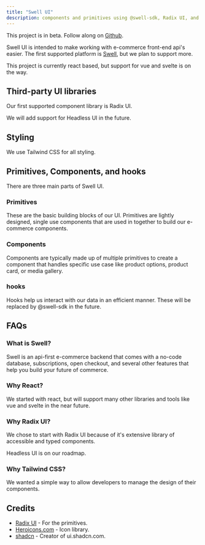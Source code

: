 ```yaml
---
title: "Swell UI"
description: components and primitives using @swell-sdk, Radix UI, and Tailwind CSS.
---
```


<Callout>

This project is in beta. Follow along on [Github](https://github.com/swellstores/swell-sdk).

</Callout>


Swell UI is intended to make working with e-commerce front-end api's easier. The first supported platform is [Swell](https://swell.is), but we plan to support more.

This project is currently react based, but support for vue and svelte is on the way.

## Third-party UI libraries

Our first supported component library is Radix UI.

We will add support for Headless UI in the future.

## Styling

We use Tailwind CSS for all styling.

## Primitives, Components, and hooks

There are three main parts of Swell UI.

### Primitives

These are the basic building blocks of our UI. Primitives are lightly designed, single use components that are used in together to build our e-commerce components.

### Components

Components are typically made up of multiple primitives to create a component that handles specific use case like product options, product card, or media gallery.

### hooks

Hooks help us interact with our data in an efficient manner. These will be replaced by @swell-sdk in the future.

## FAQs

### What is Swell?

Swell is an api-first e-commerce backend that comes with a no-code database, subscriptions, open checkout, and several other features that help you build 
your future of commerce.

### Why React?

We started with react, but will support many other libraries and tools like vue and svelte in the near future.

### Why Radix UI?

We chose to start with Radix UI because of it's extensive library of accessible and typed components.

Headless UI is on our roadmap.

### Why Tailwind CSS?

We wanted a simple way to allow developers to manage the design of their components.

## Credits

- [Radix UI](https://radix-ui.com) - For the primitives.
- [Heroicons.com](https://heroicons.com) - Icon library.
- [shadcn](https://twitter.com/shadcn) - Creator of ui.shadcn.com. 
